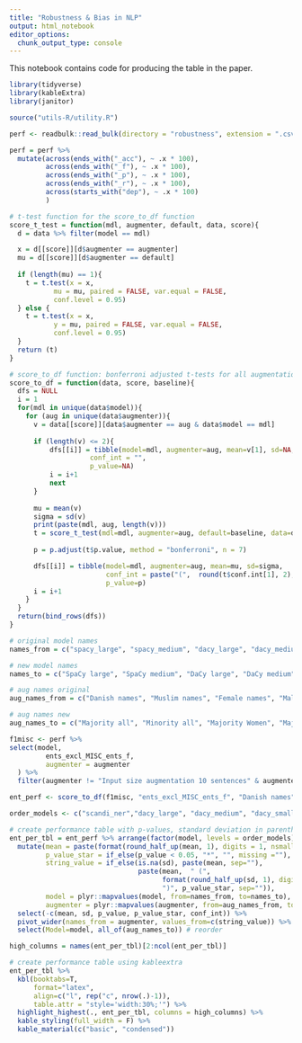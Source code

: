 ```yaml
---
title: "Robustness & Bias in NLP"
output: html_notebook
editor_options: 
  chunk_output_type: console
---
```


This notebook contains code for producing the table in the paper. 

```r
library(tidyverse)
library(kableExtra)
library(janitor)

source("utils-R/utility.R")
```


```r
perf <- readbulk::read_bulk(directory = "robustness", extension = ".csv")

perf = perf %>% 
  mutate(across(ends_with("_acc"), ~ .x * 100),
         across(ends_with("_f"), ~ .x * 100),
         across(ends_with("_p"), ~ .x * 100),
         across(ends_with("_r"), ~ .x * 100),
         across(starts_with("dep"), ~ .x * 100)
         )
```

```r
# t-test function for the score_to_df function
score_t_test = function(mdl, augmenter, default, data, score){
  d = data %>% filter(model == mdl)

  x = d[[score]][d$augmenter == augmenter]
  mu = d[[score]][d$augmenter == default]
  
  if (length(mu) == 1){
    t = t.test(x = x,
           mu = mu, paired = FALSE, var.equal = FALSE,
           conf.level = 0.95)
  } else {
    t = t.test(x = x,
           y = mu, paired = FALSE, var.equal = FALSE,
           conf.level = 0.95) 
  }
  return (t)
}

# score_to_df function: bonferroni adjusted t-tests for all augmentations for all models against a baseline augmentation
score_to_df = function(data, score, baseline){
  dfs = NULL
  i = 1
  for(mdl in unique(data$model)){
    for (aug in unique(data$augmenter)){
      v = data[[score]][data$augmenter == aug & data$model == mdl]
      
      if (length(v) <= 2){
          dfs[[i]] = tibble(model=mdl, augmenter=aug, mean=v[1], sd=NA, 
                    conf_int = "",
                    p_value=NA)
          i = i+1
          next
      }
      
      mu = mean(v)
      sigma = sd(v)
      print(paste(mdl, aug, length(v)))
      t = score_t_test(mdl=mdl, augmenter=aug, default=baseline, data=data, score=score)
      
      p = p.adjust(t$p.value, method = "bonferroni", n = 7)

      dfs[[i]] = tibble(model=mdl, augmenter=aug, mean=mu, sd=sigma, 
                        conf_int = paste("(",  round(t$conf.int[1], 2),", ",  round(t$conf.int[2], 2), ")", sep = ""),
                        p_value=p)
      i = i+1
    }
  }
  return(bind_rows(dfs))
}
```

```r
# original model names
names_from = c("spacy_large", "spacy_medium", "dacy_large", "dacy_medium", "danlp_bert", "spacy_small", "flair", "nerda_bert", "dacy_small", "polyglot", "scandi_ner")

# new model names
names_to = c("SpaCy large", "SpaCy medium", "DaCy large", "DaCy medium", "DaNLP BERT", "SpaCy small", "Flair", "NERDA", "DaCy small", "Polyglot", "ScandiNER")

# aug names original
aug_names_from = c("Danish names", "Muslim names", "Female names", "Male names", "Muslim female names","Muslim male names", "Unisex names") 

# aug names new 
aug_names_to = c("Majority all", "Minority all", "Majority Women", "Majority Men", "Minority Women", "Minority Men", "Unisex")
```

```r
f1misc <- perf %>% 
select(model, 
         ents_excl_MISC_ents_f,
         augmenter = augmenter
  ) %>% 
  filter(augmenter != "Input size augmentation 10 sentences" & augmenter != "Input size augmentation 5 sentences")
```

```r
ent_perf <- score_to_df(f1misc, "ents_excl_MISC_ents_f", "Danish names")
```

```r
order_models <- c("scandi_ner","dacy_large", "dacy_medium", "dacy_small", "danlp_bert", "flair", "nerda_bert", "polyglot", "spacy_large", "spacy_medium", "spacy_small")
```


```r
# create performance table with p-values, standard deviation in parenthesis
ent_per_tbl = ent_perf %>% arrange(factor(model, levels = order_models)) %>% 
  mutate(mean = paste(format(round_half_up(mean, 1), digits = 1, nsmall=1)),
         p_value_star = if_else(p_value < 0.05, "*", "", missing =""),
         string_value = if_else(is.na(sd), paste(mean, sep=""),
                                paste(mean,  " (", 
                                      format(round_half_up(sd, 1), digits = 1, nsmall=1), 
                                      ")", p_value_star, sep="")),
         model = plyr::mapvalues(model, from=names_from, to=names_to),
         augmenter = plyr::mapvalues(augmenter, from=aug_names_from, to=aug_names_to)) %>% 
  select(-c(mean, sd, p_value, p_value_star, conf_int)) %>% 
  pivot_wider(names_from = augmenter, values_from=c(string_value)) %>% 
  select(Model=model, all_of(aug_names_to)) # reorder

high_columns = names(ent_per_tbl)[2:ncol(ent_per_tbl)]

# create performance table using kableextra
ent_per_tbl %>% 
  kbl(booktabs=T, 
      format="latex",
      align=c("l", rep("c", nrow(.)-1)),
      table.attr = "style='width:30%;'") %>% 
  highlight_highest(., ent_per_tbl, columns = high_columns) %>% 
  kable_styling(full_width = F) %>%
  kable_material(c("basic", "condensed")) 
```

